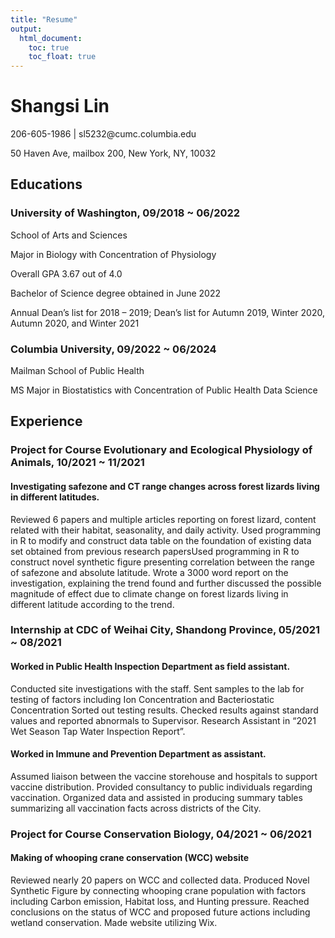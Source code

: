 ```yaml
---
title: "Resume"
output: 
  html_document:
    toc: true
    toc_float: true
---
```


# Shangsi Lin
 206-605-1986 | sl5232@cumc.columbia.edu 
 
 50 Haven Ave, mailbox 200, New York, NY, 10032

## Educations
### University of Washington, 09/2018 ~ 06/2022

School of Arts and Sciences

Major in Biology with Concentration of Physiology

Overall GPA 3.67 out of 4.0

Bachelor of Science degree obtained in June 2022

Annual Dean’s list for 2018 – 2019; Dean’s list for Autumn 2019, Winter 2020, Autumn 2020, and Winter 2021

### Columbia University, 09/2022 ~ 06/2024
Mailman School of Public Health

MS Major in Biostatistics with Concentration of Public Health Data Science

## Experience 
### Project for Course Evolutionary and Ecological Physiology of Animals, 10/2021 ~ 11/2021
#### Investigating safezone and CT range changes across forest lizards living in different latitudes.
Reviewed 6 papers and multiple articles reporting on forest lizard, content related with their habitat, seasonality, and daily activity. Used programming in R to modify and construct data table on the foundation of existing data set obtained from previous research papersUsed programming in R to construct novel synthetic figure presenting correlation between the range of safezone and absolute latitude. Wrote a 3000 word report on the investigation, explaining the trend found and further discussed the possible magnitude of effect due to climate change on forest lizards living in different latitude according to the trend. 


### Internship at CDC of Weihai City, Shandong Province, 05/2021 ~ 08/2021
#### Worked in Public Health Inspection Department as field assistant.
Conducted site investigations with the staff.
Sent samples to the lab for testing of factors including Ion Concentration and Bacteriostatic Concentration
Sorted out testing results.
Checked results against standard values and reported abnormals to Supervisor.
Research Assistant in “2021 Wet Season Tap Water Inspection Report”.

#### Worked in Immune and Prevention Department as assistant.
Assumed liaison between the vaccine storehouse and hospitals to support vaccine distribution.
Provided consultancy to public individuals regarding vaccination.
Organized data and assisted in producing summary tables summarizing all vaccination facts across districts of the City.

### Project for Course Conservation Biology, 04/2021 ~ 06/2021
#### Making of whooping crane conservation (WCC) website
Reviewed nearly 20 papers on WCC and collected data.
Produced Novel Synthetic Figure by connecting whooping crane population with factors including Carbon emission, Habitat loss, and Hunting pressure.
Reached conclusions on the status of WCC and proposed future actions including wetland conservation.
Made website utilizing Wix.